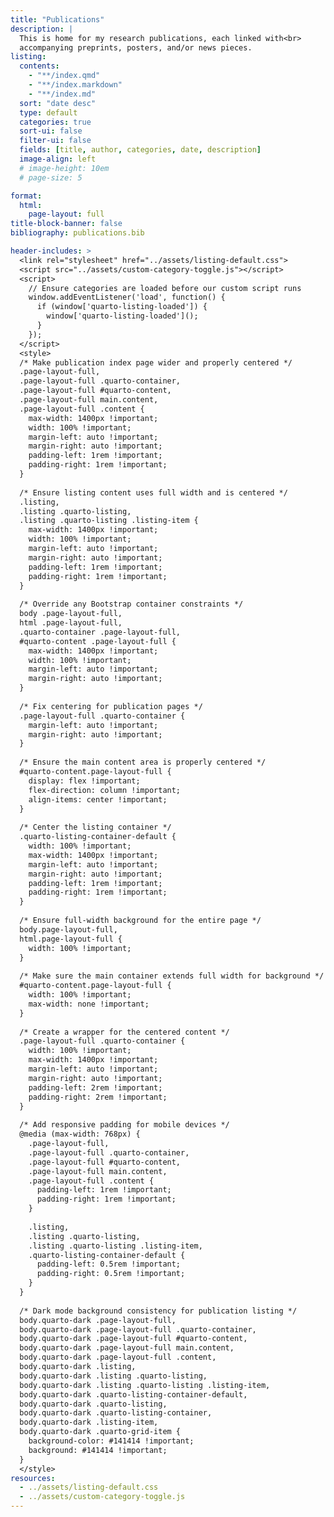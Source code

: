 ```yaml
---
title: "Publications" 
description: |
  This is home for my research publications, each linked with<br>
  accompanying preprints, posters, and/or news pieces.
listing: 
  contents: 
    - "**/index.qmd"
    - "**/index.markdown"
    - "**/index.md"
  sort: "date desc"
  type: default
  categories: true
  sort-ui: false
  filter-ui: false
  fields: [title, author, categories, date, description]
  image-align: left
  # image-height: 10em
  # page-size: 5

format: 
  html: 
    page-layout: full
title-block-banner: false
bibliography: publications.bib

header-includes: >
  <link rel="stylesheet" href="../assets/listing-default.css">
  <script src="../assets/custom-category-toggle.js"></script>
  <script>
    // Ensure categories are loaded before our custom script runs
    window.addEventListener('load', function() {
      if (window['quarto-listing-loaded']) {
        window['quarto-listing-loaded']();
      }
    });
  </script>
  <style>
  /* Make publication index page wider and properly centered */
  .page-layout-full,
  .page-layout-full .quarto-container,
  .page-layout-full #quarto-content,
  .page-layout-full main.content,
  .page-layout-full .content {
    max-width: 1400px !important;
    width: 100% !important;
    margin-left: auto !important;
    margin-right: auto !important;
    padding-left: 1rem !important;
    padding-right: 1rem !important;
  }
  
  /* Ensure listing content uses full width and is centered */
  .listing,
  .listing .quarto-listing,
  .listing .quarto-listing .listing-item {
    max-width: 1400px !important;
    width: 100% !important;
    margin-left: auto !important;
    margin-right: auto !important;
    padding-left: 1rem !important;
    padding-right: 1rem !important;
  }
  
  /* Override any Bootstrap container constraints */
  body .page-layout-full,
  html .page-layout-full,
  .quarto-container .page-layout-full,
  #quarto-content .page-layout-full {
    max-width: 1400px !important;
    width: 100% !important;
    margin-left: auto !important;
    margin-right: auto !important;
  }
  
  /* Fix centering for publication pages */
  .page-layout-full .quarto-container {
    margin-left: auto !important;
    margin-right: auto !important;
  }
  
  /* Ensure the main content area is properly centered */
  #quarto-content.page-layout-full {
    display: flex !important;
    flex-direction: column !important;
    align-items: center !important;
  }
  
  /* Center the listing container */
  .quarto-listing-container-default {
    width: 100% !important;
    max-width: 1400px !important;
    margin-left: auto !important;
    margin-right: auto !important;
    padding-left: 1rem !important;
    padding-right: 1rem !important;
  }
  
  /* Ensure full-width background for the entire page */
  body.page-layout-full,
  html.page-layout-full {
    width: 100% !important;
  }
  
  /* Make sure the main container extends full width for background */
  #quarto-content.page-layout-full {
    width: 100% !important;
    max-width: none !important;
  }
  
  /* Create a wrapper for the centered content */
  .page-layout-full .quarto-container {
    width: 100% !important;
    max-width: 1400px !important;
    margin-left: auto !important;
    margin-right: auto !important;
    padding-left: 2rem !important;
    padding-right: 2rem !important;
  }
  
  /* Add responsive padding for mobile devices */
  @media (max-width: 768px) {
    .page-layout-full,
    .page-layout-full .quarto-container,
    .page-layout-full #quarto-content,
    .page-layout-full main.content,
    .page-layout-full .content {
      padding-left: 1rem !important;
      padding-right: 1rem !important;
    }
    
    .listing,
    .listing .quarto-listing,
    .listing .quarto-listing .listing-item,
    .quarto-listing-container-default {
      padding-left: 0.5rem !important;
      padding-right: 0.5rem !important;
    }
  }
  
  /* Dark mode background consistency for publication listing */
  body.quarto-dark .page-layout-full,
  body.quarto-dark .page-layout-full .quarto-container,
  body.quarto-dark .page-layout-full #quarto-content,
  body.quarto-dark .page-layout-full main.content,
  body.quarto-dark .page-layout-full .content,
  body.quarto-dark .listing,
  body.quarto-dark .listing .quarto-listing,
  body.quarto-dark .listing .quarto-listing .listing-item,
  body.quarto-dark .quarto-listing-container-default,
  body.quarto-dark .quarto-listing,
  body.quarto-dark .quarto-listing-container,
  body.quarto-dark .listing-item,
  body.quarto-dark .quarto-grid-item {
    background-color: #141414 !important;
    background: #141414 !important;
  }
  </style>
resources:
  - ../assets/listing-default.css
  - ../assets/custom-category-toggle.js
---
```

